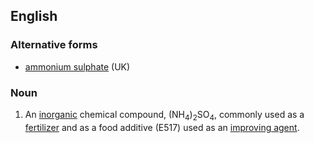 ==English==

===Alternative forms===
* [[ammonium sulphate]] (UK)

===Noun===
{{en-noun|-}}
{{wikipedia}}

# {{context|US|inorganic compound}} An [[inorganic]] chemical compound, (NH<sub>4</sub>)<sub>2</sub>SO<sub>4</sub>, commonly used as a [[fertilizer]] and as a food additive (E517) used as an [[improving agent]].